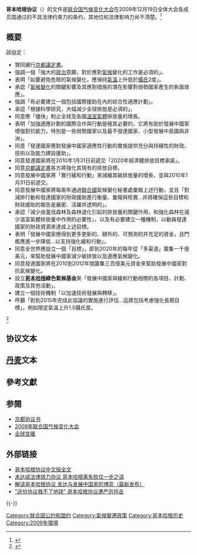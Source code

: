 {{expand|time=2009-12-20T04:58:32+00:00}}

'''哥本哈根协议'''（{{lang-en|'''Copenhagen Accord'''}}）的文件是[[2009年联合国气候变化大会|联合国气候变化大会]]在2009年12月19日全体大会各成员国通过的不具法律约束力的条约，其地位和法律影响力尚不清楚。<ref>{{cite news |language = 中文 |author = 周光杨 |coauthors =  |url = http://news.xinhuanet.com/world/2009-12/20/content_12672814.htm |title = 联合国气候变化大会在发布《哥本哈根协议》后闭幕 |publisher = 新华网 |pages =  |date = 2009-12-20 |accessdate = 2016-12-12 |archive-date = 2015-05-22 |archive-url = https://web.archive.org/web/20150522001858/http://news.xinhuanet.com/world/2009-12/20/content_12672814.htm |dead-url = no }}</ref>

==概要==
該協定：
* 贊同續行[[京都議定書|京都議定書]]。
* 強調一個「強大的[[政治|政治]]意願，對於應對[[氣候|氣候]]變化的工作是必須的」。
* 表明「如要避免危險的氣候變化，應保持[[氣溫|氣溫]]上升低於[[攝氏|攝氏]]2度」。
* 承認「[[氣候變化|氣候變化]]的關鍵影響及其應對措施的潛在影響對弱勢國家產生的負面效應」。
* 強調「有必要建立一個包括國際援助在內的綜合性適應計劃」。
* 承認「根據科學研究，大幅減少全球排放是必須的」。
* 同意應「儘快」制止全球及各國[[溫室氣體|溫室氣體]]排放量的增長。
* 表明「加強適應計劃的國際合作與行動是極其必要的，它將有助於發展中國家增強對抗能力，特別是一些弱勢國家以及最不發達國家、小型發展中島國與非洲」。
* 同意「發達國家應對發展中國家適應性行動的實施提供充分與持續性的財政、技術以及能力建設援助」。
* 同意發達國家將在2010年1月31日前遞交「2020年經濟體排放目標承諾」。
* 同意[[京都議定書|京都議定書]]各方將強化其現有的排放目標。
* 同意發展中國家將「實行緩和行動」來減緩其碳排放量的增長，並與2010年1月31日前遞交。
* 同意發展中國家將每兩年通過[[聯合國|聯合國]]氣候變化秘書處彙報上述行動，並且「對減排行動和發達國家的財政援助進行衡量、彙報與核實...并將確保這些目標和財政援助的報告是嚴密、活躍并透明的」。
* 承認「減少由濫伐森林及森林退化引起的排放量的關鍵作用，和強化森林在減少溫室氣體排放量中作用的必要性」，以及有必要建立一種機制，以動員發達國家的財政資源來達成上述目標。
* 表明「發展中國家應得到更多更新的、額外的、可預測的并充足的資金，且門檻應進一步降低...以支持強化緩和行動」。
* 同意全世界應設立一個「目標」，即到2020年的每年從「多渠道」籌集一千億美元，來幫助發展中國家減少碳排放以及適應氣候變化。
* 同意發達國家將在2010到2012年間籌集三百億美元資金來幫助發展中國家對抗氣候變化。
* 設立'''[[哥本哈根|哥本哈根]]綠色氣候基金'''來「發展中國家與緩和行動相關的各項目、計劃、政策及其他活動」。
* 建立一個技術機制「以加速技術發展與轉移」。
* 呼籲「對到2015年完成此協議的實施進行評估...這將包括考慮強化長期目標」，例如限定氣溫上升1.5攝氏度。
<ref>{{Cite web |url=http://unfccc.int/resource/docs/2009/cop15/eng/l07.pdf |title=UNFCCC: Copenhagen Accord |accessdate=2009-12-22 |archive-date=2019-11-14 |archive-url=https://web.archive.org/web/20191114170740/https://unfccc.int/resource/docs/2009/cop15/eng/l07.pdf |dead-url=no }}</ref>
{{clearleft}}

==协议文本==

==[[丹麦|丹麦]]文本==

==參考文獻==
<div class="references-small">
<references></references>
</div>

==参閱==
*[[京都协议书|京都协议书]]
*[[2009年联合国气候变化大会|2009年联合国气候变化大会]]
*[[全球变暖|全球变暖]]

==外部链接==
*[http://money.163.com/special/00253UL3/COP15_gbhgxyqw.html 哥本哈根协议中文版全文]{{Wayback|url=http://money.163.com/special/00253UL3/COP15_gbhgxyqw.html |date=20190729130834 }}
*[http://www.cnhan.com/gb/content/2009-12/20/content_1087221.htm 未达成法律效力协议 哥本哈根离失败仅一步之遥]{{Dead link|date=2019年5月 |bot=InternetArchiveBot |fix-attempted=yes }}
*[https://web.archive.org/web/20150919025831/http://zt-hzrb.hangzhou.com.cn/system/2009/12/03/010276854.shtml 解读哥本哈根协议 发达与发展中国家的博弈（最新发布）]
*[https://web.archive.org/web/20160304201817/http://news.cnwest.com/content/2009-12/20/content_2660314.htm "这份协议救不了地球" 哥本哈根协议遭严厉抨击]
{{-}}
{{联合国气候变化框架公约|state=collapsed}}
{{全球變暖和氣候變化|state=collapsed}}

[[Category:联合国公约和盟约|Category:联合国公约和盟约]]
[[Category:氣候變遷政策|Category:氣候變遷政策]]
[[Category:哥本哈根历史|Category:哥本哈根历史]]
[[Category:2009年環境|Category:2009年環境]]